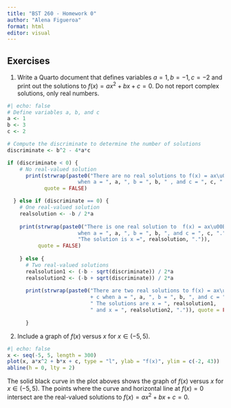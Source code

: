 ```yaml
---
title: "BST 260 - Homework 0"
author: "Alena Figueroa"
format: html
editor: visual
---
```


## Exercises

(1) Write a Quarto document that defines variables $a = 1, b = -1, c = -2$ and print out the solutions to $f(x) = ax^2 + bx + c = 0$. Do not report complex solutions, only real numbers.

```r
#| echo: false
# Define variables a, b, and c
a <- 1
b <- 3
c <- 2

# Compute the discriminate to determine the number of solutions 
discriminate <- b^2 - 4*a*c 

if (discriminate < 0) {
    # No real-valued solution
      print(strwrap(paste0("There are no real solutions to f(x) = ax\u00B2 + bx + c 
                       when a = ", a, ", b = ", b, " , and c = ", c, ".")), 
            quote = FALSE)

  } else if (discriminate == 0) {
    # One real-valued solution
    realsolution <- -b / 2*a
  
    print(strwrap(paste0("There is one real solution to  f(x) = ax\u00B2 + bx + c 
                       when a = ", a, ", b = ", b, ", and c = ", c, ".",
                       "The solution is x =", realsolution, ".")),
          quote = FALSE)
  
    } else {
      # Two real-valued solutions
      realsolution1 <- (-b - sqrt(discriminate)) / 2*a
      realsolution2 <- (-b + sqrt(discriminate)) / 2*a
  
      print(strwrap(paste0("There are two real solutions to f(x) = ax\u00B2 + bx 
                           + c when a = ", a, ", b = ", b, ", and c = ", c, ".", 
                           " The solutions are x = ", realsolution1,
                           " and x = ", realsolution2, ".")), quote = FALSE)
    
      }
```

(2) Include a graph of $f(x)$ versus $x$ for $x \in (-5,5)$.

```r
#| echo: false
x <- seq(-5, 5, length = 300)
plot(x, a*x^2 + b*x + c, type = "l", ylab = "f(x)", ylim = c(-2, 43))
abline(h = 0, lty = 2)
```

The solid black curve in the plot aboves shows the graph of $f(x)$ versus $x$ for $x \in (-5,5)$. The points where the curve and horizontal line at $f(x) = 0$ intersect are the real-valued solutions to $f(x) = ax^2 + bx + c = 0$.
